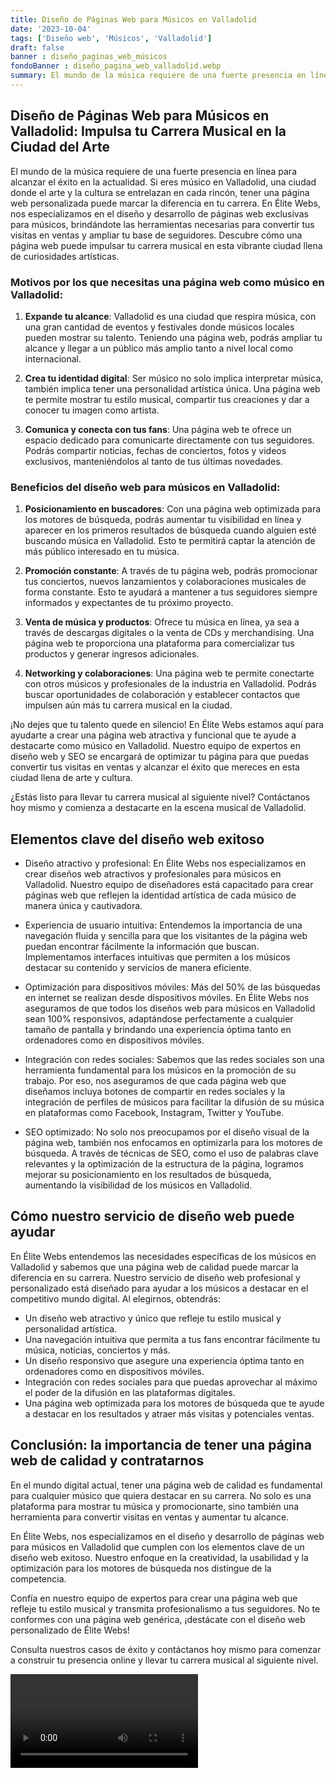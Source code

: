 ```yaml
---
title: Diseño de Páginas Web para Músicos en Valladolid
date: '2023-10-04'
tags: ['Diseño web', 'Músicos', 'Valladolid']
draft: false
banner : diseño_paginas_web_músicos
fondoBanner : diseño_pagina_web_valladolid.webp
summary: El mundo de la música requiere de una fuerte presencia en línea para alcanzar el éxito en la actualidad. Si eres músico en Valladolid, una ciudad donde el arte y la cultura se entrelazan en cada rincón, tener una página web personalizada puede marcar la diferencia en tu carrera. En Élite Webs, nos especializamos en el diseño y desarrollo de páginas web exclusivas para músicos, brindándote las herramientas necesarias para convertir tus visitas en ventas y ampliar tu base de seguidores. Descubre cómo una página web puede impulsar tu carrera musical en esta vibrante ciudad llena de curiosidades artísticas.
---
```


## Diseño de Páginas Web para Músicos en Valladolid: Impulsa tu Carrera Musical en la Ciudad del Arte

El mundo de la música requiere de una fuerte presencia en línea para alcanzar el éxito en la actualidad. Si eres músico en Valladolid, una ciudad donde el arte y la cultura se entrelazan en cada rincón, tener una página web personalizada puede marcar la diferencia en tu carrera. En Élite Webs, nos especializamos en el diseño y desarrollo de páginas web exclusivas para músicos, brindándote las herramientas necesarias para convertir tus visitas en ventas y ampliar tu base de seguidores. Descubre cómo una página web puede impulsar tu carrera musical en esta vibrante ciudad llena de curiosidades artísticas.

### Motivos por los que necesitas una página web como músico en Valladolid:

1. **Expande tu alcance**: Valladolid es una ciudad que respira música, con una gran cantidad de eventos y festivales donde músicos locales pueden mostrar su talento. Teniendo una página web, podrás ampliar tu alcance y llegar a un público más amplio tanto a nivel local como internacional.

2. **Crea tu identidad digital**: Ser músico no solo implica interpretar música, también implica tener una personalidad artística única. Una página web te permite mostrar tu estilo musical, compartir tus creaciones y dar a conocer tu imagen como artista.

3. **Comunica y conecta con tus fans**: Una página web te ofrece un espacio dedicado para comunicarte directamente con tus seguidores. Podrás compartir noticias, fechas de conciertos, fotos y videos exclusivos, manteniéndolos al tanto de tus últimas novedades.

### Beneficios del diseño web para músicos en Valladolid:

1. **Posicionamiento en buscadores**: Con una página web optimizada para los motores de búsqueda, podrás aumentar tu visibilidad en línea y aparecer en los primeros resultados de búsqueda cuando alguien esté buscando música en Valladolid. Esto te permitirá captar la atención de más público interesado en tu música.

2. **Promoción constante**: A través de tu página web, podrás promocionar tus conciertos, nuevos lanzamientos y colaboraciones musicales de forma constante. Esto te ayudará a mantener a tus seguidores siempre informados y expectantes de tu próximo proyecto.

3. **Venta de música y productos**: Ofrece tu música en línea, ya sea a través de descargas digitales o la venta de CDs y merchandising. Una página web te proporciona una plataforma para comercializar tus productos y generar ingresos adicionales.

4. **Networking y colaboraciones**: Una página web te permite conectarte con otros músicos y profesionales de la industria en Valladolid. Podrás buscar oportunidades de colaboración y establecer contactos que impulsen aún más tu carrera musical en la ciudad.

¡No dejes que tu talento quede en silencio! En Élite Webs estamos aquí para ayudarte a crear una página web atractiva y funcional que te ayude a destacarte como músico en Valladolid. Nuestro equipo de expertos en diseño web y SEO se encargará de optimizar tu página para que puedas convertir tus visitas en ventas y alcanzar el éxito que mereces en esta ciudad llena de arte y cultura.

¿Estás listo para llevar tu carrera musical al siguiente nivel? Contáctanos hoy mismo y comienza a destacarte en la escena musical de Valladolid.

<GifSeo />

<Cta />

## Elementos clave del diseño web exitoso

- Diseño atractivo y profesional: En Élite Webs nos especializamos en crear diseños web atractivos y profesionales para músicos en Valladolid. Nuestro equipo de diseñadores está capacitado para crear páginas web que reflejen la identidad artística de cada músico de manera única y cautivadora.

- Experiencia de usuario intuitiva: Entendemos la importancia de una navegación fluida y sencilla para que los visitantes de la página web puedan encontrar fácilmente la información que buscan. Implementamos interfaces intuitivas que permiten a los músicos destacar su contenido y servicios de manera eficiente.

- Optimización para dispositivos móviles: Más del 50% de las búsquedas en internet se realizan desde dispositivos móviles. En Élite Webs nos aseguramos de que todos los diseños web para músicos en Valladolid sean 100% responsivos, adaptándose perfectamente a cualquier tamaño de pantalla y brindando una experiencia óptima tanto en ordenadores como en dispositivos móviles.

- Integración con redes sociales: Sabemos que las redes sociales son una herramienta fundamental para los músicos en la promoción de su trabajo. Por eso, nos aseguramos de que cada página web que diseñamos incluya botones de compartir en redes sociales y la integración de perfiles de músicos para facilitar la difusión de su música en plataformas como Facebook, Instagram, Twitter y YouTube.

- SEO optimizado: No solo nos preocupamos por el diseño visual de la página web, también nos enfocamos en optimizarla para los motores de búsqueda. A través de técnicas de SEO, como el uso de palabras clave relevantes y la optimización de la estructura de la página, logramos mejorar su posicionamiento en los resultados de búsqueda, aumentando la visibilidad de los músicos en Valladolid.

## Cómo nuestro servicio de diseño web puede ayudar

En Élite Webs entendemos las necesidades específicas de los músicos en Valladolid y sabemos que una página web de calidad puede marcar la diferencia en su carrera. Nuestro servicio de diseño web profesional y personalizado está diseñado para ayudar a los músicos a destacar en el competitivo mundo digital. Al elegirnos, obtendrás:

- Un diseño web atractivo y único que refleje tu estilo musical y personalidad artística.
- Una navegación intuitiva que permita a tus fans encontrar fácilmente tu música, noticias, conciertos y más.
- Un diseño responsivo que asegure una experiencia óptima tanto en ordenadores como en dispositivos móviles.
- Integración con redes sociales para que puedas aprovechar al máximo el poder de la difusión en las plataformas digitales.
- Una página web optimizada para los motores de búsqueda que te ayude a destacar en los resultados y atraer más visitas y potenciales ventas.

## Conclusión: la importancia de tener una página web de calidad y contratarnos

En el mundo digital actual, tener una página web de calidad es fundamental para cualquier músico que quiera destacar en su carrera. No solo es una plataforma para mostrar tu música y promocionarte, sino también una herramienta para convertir visitas en ventas y aumentar tu alcance.

En Élite Webs, nos especializamos en el diseño y desarrollo de páginas web para músicos en Valladolid que cumplen con los elementos clave de un diseño web exitoso. Nuestro enfoque en la creatividad, la usabilidad y la optimización para los motores de búsqueda nos distingue de la competencia.

Confía en nuestro equipo de expertos para crear una página web que refleje tu estilo musical y transmita profesionalismo a tus seguidores. No te conformes con una página web genérica, ¡destácate con el diseño web personalizado de Élite Webs!

Consulta nuestros casos de éxito y contáctanos hoy mismo para comenzar a construir tu presencia online y llevar tu carrera musical al siguiente nivel.

<Video />

<CtaBot job='Músicos' city='Valladolid'/>

<Gmaps query='Valladolid+españa+maps' />